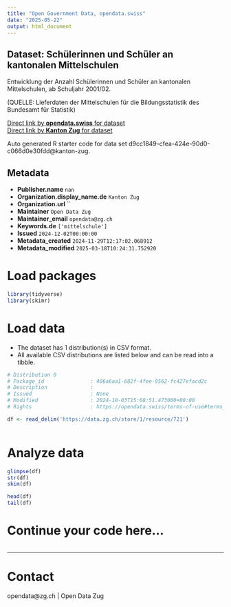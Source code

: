 ```yaml
---
title: "Open Government Data, opendata.swiss"
date: "2025-05-22"
output: html_document
---
```


## Dataset: Schülerinnen und Schüler an kantonalen Mittelschulen

Entwicklung der Anzahl Schülerinnen und Schüler an kantonalen Mittelschulen, ab Schuljahr 2001/02.

(QUELLE: Lieferdaten der Mittelschulen für die Bildungsstatistik des Bundesamt für Statistik)

[Direct link by **opendata.swiss** for dataset](https://opendata.swiss/de/dataset/schulerinnen-und-schuler-an-kantonalen-mittelschulen)<br>
[Direct link by **Kanton Zug** for dataset](https://www.zg.ch/behoerden/gesundheitsdirektion/statistikfachstelle/themen/bildung/mittelschulen)

Auto generated R starter code for data set d9cc1849-cfea-424e-90d0-c066d0e30fdd@kanton-zug.

## Metadata

- **Publisher.name** `nan`
- **Organization.display_name.de** `Kanton Zug`
- **Organization.url** ``
- **Maintainer** `Open Data Zug`
- **Maintainer_email** `opendata@zg.ch`
- **Keywords.de** `['mittelschule']`
- **Issued** `2024-12-02T00:00:00`
- **Metadata_created** `2024-11-29T12:17:02.068912`
- **Metadata_modified** `2025-03-18T10:24:31.752920`


# Load packages

```r

library(tidyverse)
library(skimr)

```

# Load data

-   The dataset has 1 distribution(s) in CSV format.
-   All available CSV distributions are listed below and can be read into a tibble.

```r

# Distribution 0
# Package_id               : 406a6aa1-682f-4fee-9562-fc427efacd2c
# Description              : 
# Issued                   : None
# Modified                 : 2024-10-03T15:08:51.473000+00:00
# Rights                   : https://opendata.swiss/terms-of-use#terms_open

df <- read_delim('https://data.zg.ch/store/1/resource/721')



```

# Analyze data

```r

glimpse(df)
str(df)
skim(df)

head(df)
tail(df)

```

# Continue your code here...

```r

```

------------------------------------------------------------------------

# Contact

opendata@zg.ch | Open Data Zug
